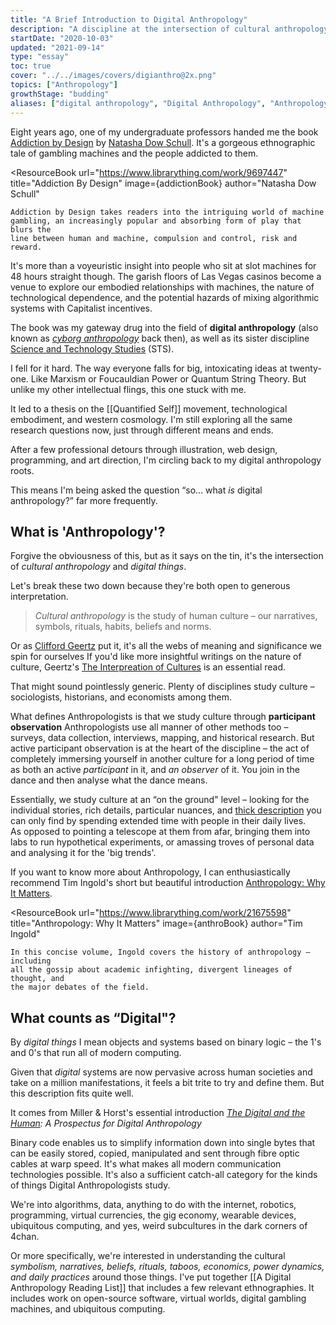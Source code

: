 ```yaml
---
title: "A Brief Introduction to Digital Anthropology"
description: "A discipline at the intersection of cultural anthropology and binary logic"
startDate: "2020-10-03"
updated: "2021-09-14"
type: "essay"
toc: true
cover: "../../images/covers/digianthro@2x.png"
topics: ["Anthropology"]
growthStage: "budding"
aliases: ["digital anthropology", "Digital Anthropology", "Anthropology"]
---
```



<IntroParagraph>

Eight years ago, one of my undergraduate professors handed me the book [Addiction by Design](/addiction-by-design) by [Natasha Dow Schull](https://www.natashadowschull.org/). It's a gorgeous ethnographic tale of gambling machines and the people addicted to them.

</IntroParagraph>

<ResourceBook
	url="https://www.librarything.com/work/9697447"
	title="Addiction By Design"
	image={addictionBook}
	author="Natasha Dow Schull"
>
	Addiction by Design takes readers into the intriguing world of machine
	gambling, an increasingly popular and absorbing form of play that blurs the
	line between human and machine, compulsion and control, risk and reward.
</ResourceBook>

It's more than a voyeuristic insight into people who sit at slot machines for 48 hours straight though. The garish floors of Las Vegas casinos become a venue to explore our embodied relationships with machines, the nature of technological dependence, and the potential hazards of mixing algorithmic systems with Capitalist incentives.

The book was my gateway drug into the field of **digital anthropology** (also known as _[cyborg anthropology](https://en.wikipedia.org/wiki/Cyborg_anthropology)_ back then), as well as its sister discipline [Science and Technology Studies](https://en.wikipedia.org/wiki/Science_and_technology_studies) (STS).

I fell for it hard. The way everyone falls for big, intoxicating ideas at twenty-one. Like Marxism or Foucauldian Power or Quantum String Theory. But unlike my other intellectual flings, this one stuck with me.

It led to a thesis on the [[Quantified Self]] movement, technological embodiment, and western cosmology. I'm still exploring all the same research questions now, just through different means and ends.

After a few professional detours through illustration, web design, programming, and art direction, I'm circling back to my digital anthropology roots.

This means I'm being asked the question “so... what _is_ digital anthropology?” far more frequently.

## What is 'Anthropology'?

Forgive the obviousness of this, but as it says on the tin, it's the intersection of _cultural anthropology_ and _digital things_.

Let's break these two down because they're both open to generous interpretation.

<RemoteImage
	width="900px"
	margin="0 auto"
	alt="A venn diagram showing the intersection of anthropology and digital systems"
	src="https://res.cloudinary.com/dg3gyk0gu/image/upload/c_scale,f_auto,q_auto:good,w_1000/v1602606477/maggieappleton.com/notes/digital-anth/whasdigitalanth.png"
/>

> _Cultural anthropology_ is the study of human culture – our narratives, symbols, rituals, habits, beliefs and norms.

Or as [Clifford Geertz](https://en.wikipedia.org/wiki/Clifford_Geertz) put it, it's all the webs of meaning and significance we spin for ourselves <Footnote id={1}>If you'd like more insightful writings on the nature of culture, Geertz's [The Interpreation of Cultures](/interpretation-cultures) is an essential read</Footnote>.

That might sound pointlessly generic. Plenty of disciplines study culture – sociologists, historians, and economists among them.

What defines Anthropologists is that we study culture through **participant observation** <Footnote id={2}>Anthropologists use all manner of other methods too – surveys, data collection, interviews, mapping, and historical research. But active participant observation is at the heart of the discipline</Footnote>
– the act of completely immersing yourself in another culture for a long period of time as both an active _participant_ in it, and _an observer_ of it. You join in the dance and then analyse what the dance means.

Essentially, we study culture at an “on the ground" level – looking for the individual stories, rich details, particular nuances, and [thick description](https://en.wikipedia.org/wiki/Thick_description) you can only find by spending extended time with people in their daily lives.  
As opposed to pointing a telescope at them from afar, bringing them into labs to run hypothetical experiments, or amassing troves of personal data and analysing it for the 'big trends'.

If you want to know more about Anthropology, I can enthusiastically recommend Tim Ingold's short but beautiful introduction [Anthropology: Why It Matters](https://www.librarything.com/work/21675598).

<ResourceBook
	url="https://www.librarything.com/work/21675598"
	title="Anthropology: Why It Matters"
	image={anthroBook}
	author="Tim Ingold"
>
	In this concise volume, Ingold covers the history of anthropology – including
	all the gossip about academic infighting, divergent lineages of thought, and
	the major debates of the field.
</ResourceBook>

## What counts as “Digital"?

By _digital things_ I mean objects and systems based on binary logic – the 1's and 0's that run all of modern computing.

Given that _digital_ systems are now pervasive across human societies and take on a million manifestations, it feels a bit trite to try and define them. But this description fits quite well.

It comes from Miller & Horst's essential introduction _[The Digital and the Human](https://www.ucl.ac.uk/anthropology/people/academic-and-teaching-staff/daniel-miller/digital-and-human-prospectus-digital-anthropology-1):
A Prospectus for Digital Anthropology_

Binary code enables us to simplify information down into single bytes that can be easily stored, copied, manipulated and sent through fibre optic cables at warp speed. It's what makes all modern communication technologies possible. It's also a sufficient catch-all category for the kinds of things Digital Anthropologists study.

We're into algorithms, data, anything to do with the internet, robotics, programming, virtual currencies, the gig economy, wearable devices, ubiquitous computing, and yes, weird subcultures in the dark corners of 4chan.

Or more specifically, we're interested in understanding the cultural _symbolism, narratives, beliefs, rituals, taboos, economics, power dynamics, and daily practices_ around those things. I've put together [[A Digital Anthropology Reading List]] that includes a few relevant ethnographies. It includes work on open-source software, virtual worlds, digital gambling machines, and ubiquitous computing.
